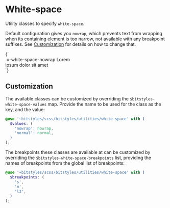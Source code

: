 
<Meta title="Utilities/White-space" />

# White-space

Utility classes to specify `white-space`.

Default configuration gives you `nowrap`, which prevents text from wrapping when its containing element is too narrow, not available with any breakpoint suffixes. See [Customization](#customization) for details on how to change that.

<Canvas>
  <Story name="nowrap">
    {`
      <div style="width: 15rem" class="u-bg-grayscale-light-1 u-padding-m">
        <div class="u-white-space-nowrap">.u-white-space-nowrap Lorem ipsum dolor sit amet</div>
      </div>
    `}
  </Story>
</Canvas>

## Customization

The available classes can be customized by overriding the `$bitstyles-white-space-values` map. Provide the name to be used for the class as the key, and the value:

```scss
@use '~bitstyles/scss/bitstyles/utilities/white-space' with (
  $values: (
    'nowrap': nowrap,
    'normal': normal,
  )
);
```

The breakpoints these classes are available at can be customized by overriding the `$bitstyles-white-space-breakpoints` list, providing the names of breakpoints from the global list of breakpoints:

```scss
@use '~bitstyles/scss/bitstyles/utilities/white-space' with (
  $breakpoints: (
    's',
    'm',
    'l3',
  )
);
```
